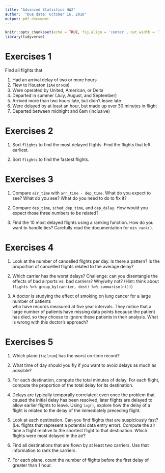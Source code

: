 ```yaml
---
title: "Advanced Statistics HW2"
author:  "Due date: October 16, 2018"
output: pdf_document
---
```


```r
knitr::opts_chunk$set(echo = TRUE, fig.align = 'center', out.width = '70%', fig.asp = .70)
library(tidyverse)
```

# Exercises 1

Find all flights that

1. Had an arrival delay of two or more hours
1. Flew to Houston (`IAH` or `HOU`)
1. Were operated by United, American, or Delta
1. Departed in summer (July, August, and September)
1. Arrived more than two hours late, but didn't leave late
1. Were delayed by at least an hour, but made up over 30 minutes in flight
1. Departed between midnight and 6am (inclusive)

# Exercises 2

1.  Sort `flights` to find the most delayed flights. Find the flights that
    left earliest.

1.  Sort `flights` to find the fastest flights.
    
# Exercises 3

1.  Compare `air_time` with `arr_time - dep_time`. What do you expect to see?
    What do you see? What do you need to do to fix it?
    
1.  Compare `dep_time`, `sched_dep_time`, and `dep_delay`. How would you
    expect those three numbers to be related?

1.  Find the 10 most delayed flights using a ranking function. How do you want 
    to handle ties? Carefully read the documentation for `min_rank()`.


# Exercises 4

1.  Look at the number of cancelled flights per day. Is there a pattern?
    Is the proportion of cancelled flights related to the average delay?

1.  Which carrier has the worst delays? Challenge: can you disentangle the
    effects of bad airports vs. bad carriers? Why/why not? (Hint: think about
    `flights %>% group_by(carrier, dest) %>% summarise(n())`)
    
1.  A doctor is studying the effect of smoking on lung cancer for a large number of patients  
    who have records measured at five year intervals. They notice that a large number of 
    patients have missing data points because the patient has died, so they choose to ignore 
    these patients in their analysis. What is wrong with this doctor's approach?  

# Exercises 5

1.  Which plane (`tailnum`) has the worst on-time record?

1.  What time of day should you fly if you want to avoid delays as much
    as possible?
1.  For each destination, compute the total minutes of delay. For each 
    flight, compute the proportion of the total delay for its destination.
    
1.  Delays are typically temporally correlated: even once the problem that
    caused the initial delay has been resolved, later flights are delayed 
    to allow earlier flights to leave. Using `lag()`, explore how the delay
    of a flight is related to the delay of the immediately preceding flight.
    
1.  Look at each destination. Can you find flights that are suspiciously
    fast? (i.e. flights that represent a potential data entry error). Compute
    the air time a flight relative to the shortest flight to that destination.
    Which flights were most delayed in the air?
    
1.  Find all destinations that are flown by at least two carriers. Use that
    information to rank the carriers.

1.  For each plane, count the number of flights before the first delay 
    of greater than 1 hour.


